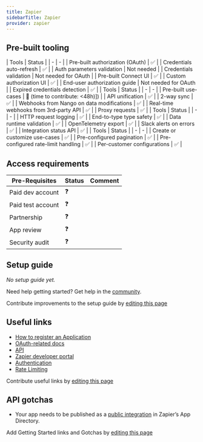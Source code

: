```yaml
---
title: Zapier
sidebarTitle: Zapier
provider: zapier
---
```



<Overview />

## Pre-built tooling

<AccordionGroup>
<Accordion title="✅ Authorization">
| Tools | Status |
| - | - |
| Pre-built authorization (OAuth) | ✅ |
| Credentials auto-refresh | ✅ |
| Auth parameters validation | Not needed |
| Credentials validation | Not needed for OAuth |
| Pre-built Connect UI | ✅ |
| Custom authorization UI | ✅ |
| End-user authorization guide | Not needed for OAuth |
| Expired credentials detection | ✅ |
</Accordion>
<Accordion title="✅ Read & write data">
| Tools | Status |
| - | - |
| Pre-built use-cases | 🚫 (time to contribute: &lt;48h)]) |
| API unification | ✅ |
| 2-way sync | ✅ |
| Webhooks from Nango on data modifications | ✅ |
| Real-time webhooks from 3rd-party API | ✅ |
| Proxy requests | ✅ |
</Accordion>
<Accordion title="✅ Observability & data quality">
| Tools | Status |
| - | - |
| HTTP request logging | ✅ |
| End-to-type type safety | ✅ |
| Data runtime validation | ✅ |
| OpenTelemetry export | ✅ |
| Slack alerts on errors | ✅ |
| Integration status API | ✅ |
</Accordion>
<Accordion title="✅ Customization">
| Tools | Status |
| - | - |
| Create or customize use-cases | ✅ |
| Pre-configured pagination | ✅ |
| Pre-configured rate-limit handling | ✅ |
| Per-customer configurations | ✅ |
</Accordion>
</AccordionGroup>

<PreBuiltUseCases />

## Access requirements
| Pre-Requisites | Status | Comment|
| - | - | - |
| Paid dev account | ❓ |  |
| Paid test account | ❓ |  |
| Partnership | ❓ | |
| App review | ❓ |  |
| Security audit | ❓ | |


## Setup guide

_No setup guide yet._

<Tip>Need help getting started? Get help in the [community](https://nango.dev/slack).</Tip>

<Note>Contribute improvements to the setup guide by [editing this page](https://github.com/nangohq/nango/tree/master/docs-v2/integrations/all/zapier.mdx)</Note>

## Useful links

- [How to register an Application](https://zapier.com/resources/guides/quick-start/create-zap)
- [OAuth-related docs](https://docs.zapier.com/platform/build/oauth)
- [API](https://docs.zapier.com/partner-solutions/api-reference/apps/get-apps-[v2])
- [Zapier developer portal](https://docs.zapier.com/platform/home)
- [Authentication](https://docs.zapier.com/partner-solutions/api-reference/authentication)
- [Rate Limiting](https://docs.zapier.com/partner-solutions/api-reference/rate-limiting)

<Note>Contribute useful links by [editing this page](https://github.com/nangohq/nango/tree/master/docs-v2/integrations/all/zapier.mdx)</Note>

## API gotchas

-   Your app needs to be published as a [public integration](https://docs.zapier.com/platform/quickstart/private-vs-public-integrations) in Zapier’s App Directory.

<Note>Add Getting Started links and Gotchas by [editing this page](https://github.com/nangohq/nango/tree/master/docs-v2/integrations/all/zapier.mdx)</Note>
